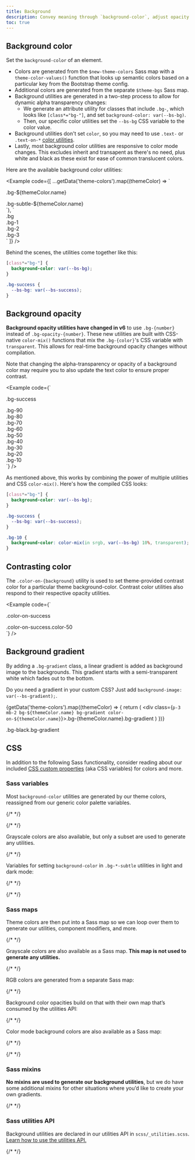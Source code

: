 ```yaml
---
title: Background
description: Convey meaning through `background-color`, adjust opacity with `color-mix()` utilities, and add decoration with gradients.
toc: true
---
```



## Background color

Set the `background-color` of an element.

- Colors are generated from the `$new-theme-colors` Sass map with a `theme-color-values()` function that looks up semantic colors based on a particular key from the Bootstrap theme config.
- Additional colors are generated from the separate `$theme-bgs` Sass map.
- Background utilities are generated in a two-step process to allow for dynamic alpha transparency changes:
  - We generate an attribute utility for classes that include `.bg-`, which looks like `[class*="bg-"]`, and set `background-color: var(--bs-bg)`.
  - Then, our specific color utilities set the `--bs-bg` CSS variable to the color value.
- Background utilities don't set `color`, so you may need to use `.text-` or `.text-on-*` [color utilities]([[docsref:/utilities/colors]]).
- Lastly, most background color utilities are responsive to color mode changes. This excludes inherit and transapent as there's no need, plus white and black as these exist for ease of common translucent colors.

Here are the available background color utilities:

<Example code={[
  ...getData('theme-colors').map((themeColor) => `<div class="p-3 mb-2 bg-${themeColor.name} text-on-${themeColor.name}">.bg-${themeColor.name}</div>
<div class="p-3 mb-2 bg-subtle-${themeColor.name} text-${themeColor.name}">.bg-subtle-${themeColor.name}</div>`),
  `<div class="p-3 mb-2 bg">.bg</div>
<div class="p-3 mb-2 bg-1">.bg-1</div>
<div class="p-3 mb-2 bg-2">.bg-2</div>
<div class="p-3 mb-2 bg-3">.bg-3</div>`
]} />

Behind the scenes, the utilities come together like this:

```css
[class*="bg-"] {
  background-color: var(--bs-bg);
}

.bg-success {
  --bs-bg: var(--bs-success);
}
```

<Callout name="warning-color-assistive-technologies" />

## Background opacity

<BreakingChange />

**Background opacity utilities have changed in v6** to use `.bg-{number}` instead of `.bg-opacity-{number}`. These new utilities are built with CSS-native `color-mix()` functions that mix the `.bg-{color}`'s CSS variable with `transparent`. This allows for real-time background opacity changes without compilation.

Note that changing the alpha-transparency or opacity of a background color may require you to also update the text color to ensure proper contrast.

<Example code={`<div class="p-2 bg-success text-on-success">.bg-success</div>
<div class="p-2 bg-success bg-90 text-on-success">.bg-90</div>
<div class="p-2 bg-success bg-80 text-on-success">.bg-80</div>
<div class="p-2 bg-success bg-70 text-on-success">.bg-70</div>
<div class="p-2 bg-success bg-60 text-on-success">.bg-60</div>
<div class="p-2 bg-success bg-50 text-success">.bg-50</div>
<div class="p-2 bg-success bg-40 text-success">.bg-40</div>
<div class="p-2 bg-success bg-30 text-success">.bg-30</div>
<div class="p-2 bg-success bg-20 text-success">.bg-20</div>
<div class="p-2 bg-success bg-10 text-success">.bg-10</div>`} />

As mentioned above, this works by combining the power of multiple utilities and CSS `color-mix()`. Here's how the compiled CSS looks:

```css
[class*="bg-"] {
  background-color: var(--bs-bg);
}

.bg-success {
  --bs-bg: var(--bs-success);
}

.bg-10 {
  background-color: color-mix(in srgb, var(--bs-bg) 10%, transparent);
}
```

## Contrasting color

The `.color-on-{background}` utility is used to set theme-provided contrast color for a particular theme background-color. Contrast color utilities also respond to their respective opacity utilities.

<Example code={`<div class="p-2 bg-success color-on-success">.color-on-success</div>
<div class="p-2 bg-success color-on-success color-50">.color-on-success.color-50</div>`} />

## Background gradient

By adding a `.bg-gradient` class, a linear gradient is added as background image to the backgrounds. This gradient starts with a semi-transparent white which fades out to the bottom.

Do you need a gradient in your custom CSS? Just add `background-image: var(--bs-gradient);`.

{getData('theme-colors').map((themeColor) => {
  return (
    <div class={`p-3 mb-2 bg-${themeColor.name} bg-gradient color-on-${themeColor.name}`}>.bg-{themeColor.name}.bg-gradient</div>
  )
})}
<div class="p-3 mb-2 bg-black bg-gradient color-white">.bg-black.bg-gradient</div>

## CSS

In addition to the following Sass functionality, consider reading about our included [CSS custom properties]([[docsref:/customize/css-variables]]) (aka CSS variables) for colors and more.

### Sass variables

Most `background-color` utilities are generated by our theme colors, reassigned from our generic color palette variables.

<ScssDocs name="theme-colors" file="scss/_theme.scss" />

<ScssDocs name="utils-bg-color" file="scss/_utilities.scss" />

{/* <ScssDocs name="theme-color-variables" file="scss/_variables.scss" /> */}

{/* <ScssDocs name="variable-gradient" file="scss/_variables.scss" /> */}

Grayscale colors are also available, but only a subset are used to generate any utilities.

{/* <ScssDocs name="gray-color-variables" file="scss/_variables.scss" /> */}

Variables for setting `background-color` in `.bg-*-subtle` utilities in light and dark mode:

{/* <ScssDocs name="theme-bg-subtle-variables" file="scss/_variables.scss" /> */}

{/* <ScssDocs name="theme-bg-subtle-dark-variables" file="scss/_variables-dark.scss" /> */}

### Sass maps

Theme colors are then put into a Sass map so we can loop over them to generate our utilities, component modifiers, and more.

{/* <ScssDocs name="theme-colors-map" file="scss/_variables.scss" /> */}

Grayscale colors are also available as a Sass map. **This map is not used to generate any utilities.**

{/* <ScssDocs name="gray-colors-map" file="scss/_variables.scss" /> */}

RGB colors are generated from a separate Sass map:

{/* <ScssDocs name="theme-colors-rgb" file="scss/_maps.scss" /> */}

Background color opacities build on that with their own map that’s consumed by the utilities API:

{/* <ScssDocs name="utilities-bg-colors" file="scss/_maps.scss" /> */}

Color mode background colors are also available as a Sass map:

{/* <ScssDocs name="theme-bg-subtle-map" file="scss/_maps.scss" /> */}

{/* <ScssDocs name="theme-bg-subtle-dark-map" file="scss/_maps.scss" /> */}

### Sass mixins

**No mixins are used to generate our background utilities**, but we do have some additional mixins for other situations where you’d like to create your own gradients.

<ScssDocs name="gradient-bg-mixin" file="scss/mixins/_gradients.scss" />

{/* <ScssDocs name="gradient-mixins" file="scss/mixins/_gradients.scss" /> */}

### Sass utilities API

Background utilities are declared in our utilities API in `scss/_utilities.scss`. [Learn how to use the utilities API.]([[docsref:/utilities/api#using-the-api]])

{/* <ScssDocs name="utils-bg-color" file="scss/_utilities.scss" /> */}
